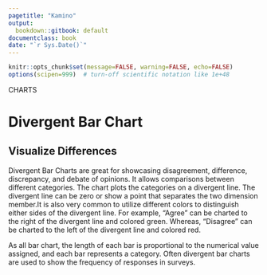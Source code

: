 ```yaml
---
pagetitle: "Kamino"
output:
  bookdown::gitbook: default
documentclass: book
date: "`r Sys.Date()`"
---
```


```r

knitr::opts_chunk$set(message=FALSE, warning=FALSE, echo=FALSE)
options(scipen=999)  # turn-off scientific notation like 1e+48

```

<div class="activity">
CHARTS  
</div>

# Divergent Bar Chart
## Visualize Differences

Divergent Bar Charts are great for showcasing disagreement, difference, discrepancy, and debate of opinions. It allows comparisons between different categories. The chart plots the categories on a divergent line. The divergent line can be zero or show a point that separates the two dimension member.It is also very common to utilize different colors to distinguish either sides of the divergent line. For example, "Agree" can be charted to the right of the divergent line and colored green. Whereas, "Disagree" can be charted to the left of the divergent line and colored red. 

As all bar chart, the length of each bar is proportional to the numerical value assigned, and each bar represents a category. Often divergent bar charts are used to show the frequency of responses in surveys.


